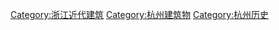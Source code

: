 [[Category:浙江近代建筑|Category:浙江近代建筑]]
[[Category:杭州建筑物|Category:杭州建筑物]]
[[Category:杭州历史|Category:杭州历史]]
